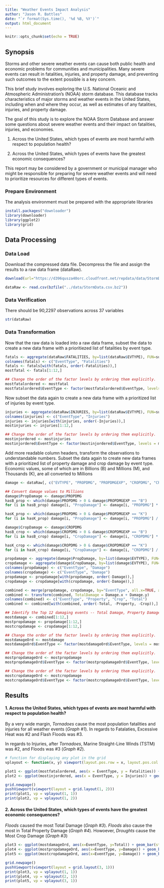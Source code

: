 ```yaml
---
title: "Weather Events Impact Analysis"
author: "Jason R. Battles"
date: "`r format(Sys.time(), '%d %B, %Y')`"
output: html_document
---
```


```r
knitr::opts_chunk$set(echo = TRUE)
```
## Synopsis

Storms and other severe weather events can cause both public health and economic problems for communities and municipalities. Many severe events can result in fatalities, injuries, and property damage, and preventing such outcomes to the extent possible is a key concern.

This brief study involves exploring the U.S. National Oceanic and Atmospheric Administration's (NOAA) storm database. This database tracks characteristics of major storms and weather events in the United States, including when and where they occur, as well as estimates of any fatalities, injuries, and property damage.

The goal of this study is to explore the NOAA Storm Database and answer some questions about severe weather events and their impact on fatalities, injuries, and economies.

1. Across the United States, which types of events are most harmful with respect to population health?

2. Across the United States, which types of events have the greatest economic consequences?

This report may be considered by a government or municipal manager who might be responsible for preparing for severe weather events and will need to prioritize resources for different types of events.

### Prepare Environment
The analysis environment must be prepared with the appropriate libraries
```r
install.packages("downloader")
library(downloader)
library(ggplot2)
library(grid)
```

## Data Processing

### Data Load
Download the compressed data file. Decompress the file and assign the results to a raw data frame (dataRaw).
```r

download(url="https://d396qusza40orc.cloudfront.net/repdata/data/StormData.csv.bz2", destfile="../data/StormData.csv.bz2")

dataRaw <- read.csv(bzfile("../data/StormData.csv.bz2"))
```

### Data Verification
There should be 90,2297 observations across 37 variables
```r
str(dataRaw)
```

### Data Transformation
Now that the raw data is loaded into a raw data frame, subset the data to create a new data frame with a prioritiezed list of fatalities by event type.
```r
fatals <- aggregate(dataRaw$FATALITIES, by=list(dataRaw$EVTYPE), FUN=sum)
colnames(fatals) <- c("EventType", "Fatalities")
fatals <- fatals[with(fatals, order(-Fatalities)),]
mostfatal <- fatals[1:12,]

## Change the order of the factor levels by ordering them explicitly.  Allows ascending ggplot pgraph order. 
mostfatalordered <- mostfatal
mostfatalordered$EventType <- factor(mostfatalordered$EventType, levels = mostfatalordered$EventType[order(mostfatalordered$Fatalities)])
```

Now subset the data again to create a new data frame with a prioritized list of injuries by event type.
```r
injuries <- aggregate(dataRaw$INJURIES, by=list(dataRaw$EVTYPE), FUN=sum)
colnames(injuries) <- c("EventType", "Injuries")
injuries <- injuries[with(injuries, order(-Injuries)),]
mostinjuries <- injuries[1:12,]

## Change the order of the factor levels by ordering them explicitly.  Allows ascending ggplot graph order. 
mostinjordered <- mostinjuries
mostinjordered$EventType <- factor(mostinjordered$EventType, levels = mostinjordered$EventType[order(mostinjordered$Injuries)])
```

Add more readable column headers, transform the observations to understandable numbers. Subset the data again to create new data frames with a prioritized list of property damage and crop damage by event type.  Economic values, some of which are in Billions (B) and Millions (M), and Thousands (K), are all converted to Millions

```r
damage <- dataRaw[, c("EVTYPE", "PROPDMG", "PROPDMGEXP", "CROPDMG", "CROPDMGEXP")]

## Convert damage values to Millions
damage$PropDamage <- damage$PROPDMG
hasB_prop <- which(damage$PROPDMG > 0 & damage$PROPDMGEXP == "B")
for (i in hasB_prop) damage[i, "PropDamage"] <- damage[i, "PROPDMG"] * 1000

hasK_prop <- which(damage$PROPDMG > 0 & damage$PROPDMGEXP == "K")
for (i in hasK_prop) damage[i, "PropDamage"] <- damage[i, "PROPDMG"] / 1000

damage$CropDamage <- damage$CROPDMG
hasB_crop <- which(damage$CROPDMG > 0 & damage$CROPDMGEXP == "B")
for (i in hasB_crop) damage[i, "CropDamage"] <- damage[i, "CROPDMG"] * 1000

hasK_crop <- which(damage$CROPDMG > 0 & damage$CROPDMGEXP == "K")
for (i in hasK_crop) damage[i, "CropDamage"] <- damage[i, "CROPDMG"] / 1000

propdamage <- aggregate(damage$PropDamage, by=list(damage$EVTYPE), FUN=sum)
cropdamage <- aggregate(damage$CropDamage, by=list(damage$EVTYPE), FUN=sum)
colnames(propdamage) <- c("EventType", "Damage")
colnames(cropdamage) <- c("EventType", "Damage")
propdamage <- propdamage[with(propdamage, order(-Damage)),]
cropdamage <- cropdamage[with(cropdamage, order(-Damage)),]

combined <- merge(propdamage, cropdamage, by="EventType", all.x=TRUE, all.y=TRUE)
combined <- transform(combined, TotalDamage = Damage.x + Damage.y)
colnames(combined) <- c("EventType", "Property", "Crop", "Total")
combined <- combined[with(combined, order(-Total, -Property, -Crop)),]

## Identify the Top 12 damaging events -- Total Damage, Property Damage, Crop Damage
mostdamage <- combined[1:12,]
mostpropdamage <- propdamage[1:12,]
mostcropdamage <- cropdamage[1:12,]

## Change the order of the factor levels by ordering them explicitly.  Allows ascending ggplot pgraph order. 
mostdamageOrd <- mostdamage
mostdamageOrd$EventType <- factor(mostdamageOrd$EventType, levels = mostdamageOrd$EventType[order(mostdamageOrd$Total)])

## Change the order of the factor levels by ordering them explicitly.  Allows ascending ggplot pgraph order. 
mostpropdamageOrd <- mostpropdamage
mostpropdamageOrd$EventType <- factor(mostpropdamageOrd$EventType, levels = mostpropdamageOrd$EventType[order(mostpropdamageOrd$Damage)])

## Change the order of the factor levels by ordering them explicitly.  Allows ascending ggplot pgraph order. 
mostcropdamageOrd <- mostcropdamage
mostcropdamageOrd$EventType <- factor(mostcropdamageOrd$EventType, levels = mostcropdamageOrd$EventType[order(mostcropdamageOrd$Damage)])

```


## Results

#### 1. Across the United States, which types of events are most harmful with respect to population health?

By a very wide margin, *Tornadoes* cause the most population fatalities and injuries for all weather events (*Graph #1*). In regards to Fatalaties, Excessive Heat was #2 and Flash Floods was #3.  

In regards to Injuries, after *Tornadoes*, Marine Straight-Line Winds (TSTM) was #2, and Floods was #3 (*Graph #2*).

```r
# function for displaying any plot in the grid
vplayout <- function(x, y) viewport(layout.pos.row = x, layout.pos.col = y)

plot1 <- ggplot(mostfatalordered, aes(x = EventType, y = Fatalities)) + geom_bar(stat= "identity", fill = "red", col = "black") + theme(axis.text.x = element_text(size=8, angle=45, hjust=1)) + labs(title = "Total Fatalities by Event Type") + xlab("")
plot2 <- ggplot(mostinjordered, aes(x = EventType, y = Injuries)) + geom_bar(stat= "identity", fill = "orange", col = "black") + theme(axis.text.x = element_text(size=8, angle=45, hjust=1)) + labs(title = "Total Injuries by Event Type") + xlab("")

grid.newpage()
pushViewport(viewport(layout = grid.layout(1, 2)))
print(plot1, vp = vplayout(1, 1))
print(plot2, vp = vplayout(1, 2))
```



#### 2. Across the United States, which types of events have the greatest economic consequences?
*Floods* caused the most Total Damage (*Graph #3*).  *Floods* also cause the most in Total Property Damage (*Graph #4*).  Howoever, *Droughts* cause the Most Crop Damage (*Graph #3*)
```r
plot3 <- ggplot(mostdamageOrd, aes(x=EventType, y=Total)) + geom_bar(stat= "identity") + theme(axis.text.x = element_text(size=8, angle=45, hjust=1)) + ylab("$MM") + labs(title = "Total Damage by Event Type") + xlab("")
plot4 <- ggplot(mostpropdamageOrd, aes(x=EventType, y=Damage)) + geom_bar(stat= "identity") + theme(axis.text.x = element_text(size=8, angle=45, hjust=1)) + ylab("$MM") + labs(title = "Total Property Damage by Event Type") + xlab("")
plot5 <- ggplot(mostcropdamageOrd, aes(x=EventType, y=Damage)) + geom_bar(stat= "identity") + theme(axis.text.x = element_text(size=8, angle=45, hjust=1)) + ylab("$MM") + labs(title = "Total Crop Damage by Event Type") + xlab("")

grid.newpage()
pushViewport(viewport(layout = grid.layout(3, 1)))
print(plot3, vp = vplayout(1, 1))
print(plot4, vp = vplayout(2, 1))
print(plot5, vp = vplayout(3, 1))
```



